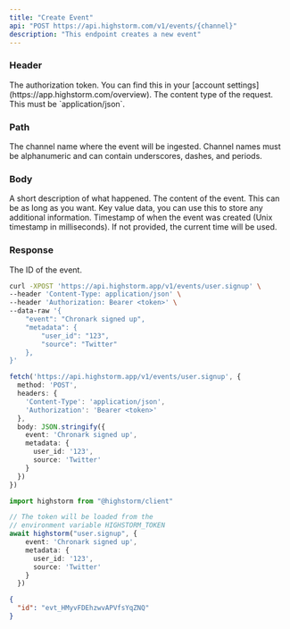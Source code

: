 ```yaml
---
title: "Create Event"
api: "POST https://api.highstorm.com/v1/events/{channel}"
description: "This endpoint creates a new event"
---
```



### Header



<ParamField header="Authorization" type="string" required placeholder="Bearer api_kRKeD7pzNVsX7maoCmCng">
  The authorization token. You can find this in your [account settings](https://app.highstorm.com/overview).
</ParamField>



<ParamField header="Content-Type" type="string" required placeholder="application/json">
  The content type of the request. This must be `application/json`.

</ParamField>



### Path

<ParamField path="channel" type="string" required>
   The channel name where the event will be ingested.
   Channel names must be alphanumeric and can contain underscores, dashes, and periods.
</ParamField>

### Body

<ParamField body="event" type="string" required>
  A short description of what happened.
</ParamField>

<ParamField body="content" type="string" optional >
 The content of the event. This can be as long as you want.
 </ParamField>

<ParamField body="metadata" type="key-value" optional >
        Key value data, you can use this to store any additional information.
 </ParamField>

<ParamField body="time" type="integer" optional default="now">
        Timestamp of when the event was created (Unix timestamp in milliseconds). If not provided, the current time will be used.
 </ParamField>

### Response

<ResponseField name="id" type="string">
  The ID of the event.
</ResponseField>

<RequestExample>

```bash curl
curl -XPOST 'https://api.highstorm.app/v1/events/user.signup' \
--header 'Content-Type: application/json' \
--header 'Authorization: Bearer <token>' \
--data-raw '{
    "event": "Chronark signed up",
    "metadata": {
        "user_id": "123",
        "source": "Twitter"
    },
}'
```

```ts fetch
fetch('https://api.highstorm.app/v1/events/user.signup', {
  method: 'POST',
  headers: {
    'Content-Type': 'application/json',
    'Authorization': 'Bearer <token>'
  },
  body: JSON.stringify({
    event: 'Chronark signed up',
    metadata: {
      user_id: '123',
      source: 'Twitter'
    }
  })
})

```

```ts highstorm
import highstorm from "@highstorm/client"

// The token will be loaded from the 
// environment variable HIGHSTORM_TOKEN
await highstorm("user.signup", {
    event: 'Chronark signed up',
    metadata: {
      user_id: '123',
      source: 'Twitter'
    }
  })


```

</RequestExample>

<ResponseExample>

```json Response
{
  "id": "evt_HMyvFDEhzwvAPVfsYqZNQ"
}
```

</ResponseExample>
